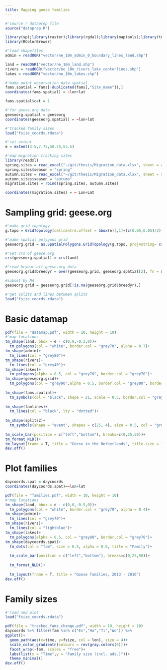 ```yaml
---
title: Mapping goose families
---
```


```r
#'source r dataprep file
source("dataprep.R")
```

```r
library(sp);library(raster);library(rgdal);library(maptools);library(tmap)
library(RColorBrewer)
```

```r
#'load shapefiles
admin = readOGR("vector/ne_10m_admin_0_boundary_lines_land.shp")

land = readOGR("vector/ne_10m_land.shp")
rivers = readOGR("vector/ne_10m_rivers_lake_centerlines.shp")
lakes = readOGR("vector/ne_10m_lakes.shp")

#'make point observation data spatial
fams.spatial = fams[!duplicated(fams[,"Site_name"]),]
coordinates(fams.spatial) = ~lon+lat

fams.spatial$cat = 1

#'for geese.org data
geeseorg.spatial = geeseorg
coordinates(geeseorg.spatial) = ~lon+lat

#'tracked family sizes
load("fsize_coords.rdata")

#'set extent
e = extent(3.5,7.75,50.75,53.5)
```


```r
#'map migration tracking sites
library(readxl)
spring.sites = read_excel("~/git/thesis/Migration_data.xlsx", sheet = 4)
spring.sites$season = "spring"
autumn.sites = read_excel("~/git/thesis/Migration_data.xlsx", sheet = 5)
autumn.sites$season = "autumn"
migration.sites = rbind(spring.sites, autumn.sites)

coordinates(migration.sites) = ~ Lon+Lat
```

# Sampling grid: geese.org

```r
#'make grid topology
g.topo = GridTopology(cellcentre.offset = bbox(e)[,1]+(c(0.05,0.05)/2), cellsize = c(0.05,0.05), cells.dim = ceiling(diff(t(bbox(e)))/c(0.05,0.05)))

#'make spatial polygons grid
geeseorg.grid = as.SpatialPolygons.GridTopology(g.topo, proj4string= crs(admin))

#'set crs of geese.org
crs(geeseorg.spatial) = crs(land)

#'read bryear off geese.org data
geeseorg.grid$breedyr = over(geeseorg.grid, geeseorg.spatial[2], fn = max)

#subset by NA
geeseorg.grid = geeseorg.grid[!is.na(geeseorg.grid$breedyr),]
```

```r
#'get splits and lines between splits
load("fsize_coords.rdata")
```


# Basic datamap

```r
pdf(file = "datamap.pdf", width = 10, height = 10)
#'map locations
tm_shape(land, bbox = e - c(0,0,-0.2,0))+
  tm_polygons(col = "white", border.col = "grey70", alpha = 0.7)+
tm_shape(admin)+
  tm_lines(col = "grey80")+
tm_shape(rivers)+
  tm_lines(col = "grey40")+
tm_shape(lakes)+
  tm_polygons(alpha = 0.5, col = "grey70", border.col = "grey70")+
tm_shape(geeseorg.grid)+
  tm_polygons(col = "grey90",alpha = 0.5, border.col = "grey80", border.alpha = 0.3)+
  
tm_shape(fams.spatial)+
  tm_symbols(col = "black", shape = 21, scale = 0.5, border.col = "grey80")+
  
tm_shape(famlines)+
  tm_lines(col = "black", lty = "dotted")+
  
tm_shape(splits2)+
  tm_symbols(shape = "event", shapes = c(25, 4), size = 0.5, col = "grey", showNA = F, shapeNA = NA, border.col = "grey20", legend.shape.show = F)+
  
tm_scale_bar(position = c("left","bottom"), breaks=c(0,25,50))+
tm_format_NLD()+
tm_layout(frame = T, title = "Geese in the Netherlands", title.size = 1.5, fontfamily = "serif")
dev.off()
```

# Plot families

```r
daycoords.spat = daycoords
coordinates(daycoords.spat)=~lon+lat
```

```r
pdf(file = "families.pdf", width = 10, height = 10)
#'map locations
tm_shape(land, bbox = e - c(0,0,-0.5,0))+
  tm_polygons(col = "white", border.col = "grey70", alpha = 0.4)+
tm_shape(admin)+
  tm_lines(col = "grey70")+
tm_shape(rivers)+
  tm_lines(col = "lightblue")+
tm_shape(lakes)+
  tm_polygons(alpha = 0.5, col = "grey80", border.col = "grey70")+
tm_shape(daycoords.spat)+
  tm_dots(col = "fam", size = 0.5, alpha = 0.5, title = "Family")+
  
  tm_scale_bar(position = c("left","bottom"), breaks=c(0,25,50))+
  
  tm_format_NLD()+
  
  tm_layout(frame = T, title = "Goose families, 2013 - 2016")
dev.off()
```

# Family sizes

```r
#'load and plot
load("fsize_coords.rdata")

pdf(file = "tracked_fams_change.pdf", width = 10, height = 10)
daycoords %>% filter(fam %in% c("Ev","Ha","Ti","Wo")) %>%
ggplot()+
  geom_path(aes(x=time, y=fsize, col = lon), size = 4)+
  scale_color_gradientn(colours = rev(gray.colors(6)))+
  facet_wrap(~fam, scales = "free")+
  labs(list(x = "Time",y = "Family size (incl. ads.)"))+
  theme_minimal()
dev.off()
```

